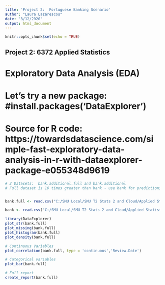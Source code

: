 ---
title: 'Project 2:  Portuguese Banking Scenario'
author: "Laura Lazarescou"
date: "3/12/2020"
output: html_document
---

```{r setup, include=FALSE}
knitr::opts_chunk$set(echo = TRUE)
```

## Project 2:  6372 Applied Statistics

# Exploratory Data Analysis (EDA)

# Let's try a new package:  #install.packages('DataExplorer') 
# Source for R code: https://towardsdatascience.com/simple-fast-exploratory-data-analysis-in-r-with-dataexplorer-package-e055348d9619


```{r}
# 2 Datasets:  bank.additional.full and bank.additional
# Full dataset is 10 times greater than bank - use bank for predictions


bank.full <- read.csv("C:/SMU Local/SMU T2 Stats 2 and Cloud/Applied Statistics/Project 2 Applied Stats/bank-additional/bank-additional-full.csv", sep=";")

bank <- read.csv("C:/SMU Local/SMU T2 Stats 2 and Cloud/Applied Statistics/Project 2 Applied Stats/bank-additional/bank-additional.csv", sep=";")

library(DataExplorer)
plot_str(bank.full)
plot_missing(bank.full)
plot_histogram(bank.full)
plot_density(bank.full)

# Continuous Variables
plot_correlation(bank.full, type = 'continuous','Review.Date')

# Categorical variables
plot_bar(bank.full)

# Full report 
create_report(bank.full)

```

## 


